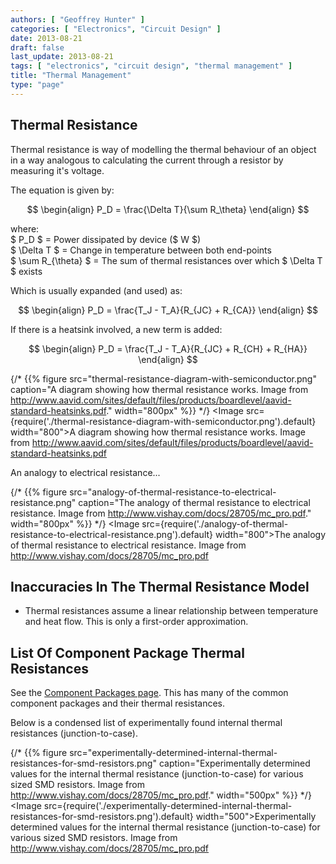 ```yaml
---
authors: [ "Geoffrey Hunter" ]
categories: [ "Electronics", "Circuit Design" ]
date: 2013-08-21
draft: false
last_update: 2013-08-21
tags: [ "electronics", "circuit design", "thermal management" ]
title: "Thermal Management"
type: "page"
---
```


## Thermal Resistance

Thermal resistance is way of modelling the thermal behaviour of an object in a way analogous to calculating the current through a resistor by measuring it's voltage.

The equation is given by:

$$
\begin{align}
P_D = \frac{\Delta T}{\sum R_\theta}
\end{align}
$$

<p className="centered">	where:<br/>
	$ P_D $ = Power dissipated by device ($ W $)<br/>
	$ \Delta T $ = Change in temperature between both end-points<br/>
	$ \sum R_{\theta} $ = The sum of thermal resistances over which $ \Delta T $ exists<br/></p>

Which is usually expanded (and used) as:

$$
\begin{align}
P_D = \frac{T_J - T_A}{R_{JC} + R_{CA}}
\end{align}
$$

If there is a heatsink involved, a new term is added:

$$
\begin{align}
P_D = \frac{T_J - T_A}{R_{JC} + R_{CH} + R_{HA}}
\end{align}
$$

{/* {{% figure src="thermal-resistance-diagram-with-semiconductor.png" caption="A diagram showing how thermal resistance works. Image from http://www.aavid.com/sites/default/files/products/boardlevel/aavid-standard-heatsinks.pdf."  width="800px" %}} */}
<Image src={require('./thermal-resistance-diagram-with-semiconductor.png').default} width="800">A diagram showing how thermal resistance works. Image from http://www.aavid.com/sites/default/files/products/boardlevel/aavid-standard-heatsinks.pdf</Image>

An analogy to electrical resistance...

{/* {{% figure src="analogy-of-thermal-resistance-to-electrical-resistance.png" caption="The analogy of thermal resistance to electrical resistance. Image from http://www.vishay.com/docs/28705/mc_pro.pdf."  width="800px" %}} */}
<Image src={require('./analogy-of-thermal-resistance-to-electrical-resistance.png').default} width="800">The analogy of thermal resistance to electrical resistance. Image from http://www.vishay.com/docs/28705/mc_pro.pdf</Image>

## Inaccuracies In The Thermal Resistance Model

* Thermal resistances assume a linear relationship between temperature and heat flow. This is only a first-order approximation.

## List Of Component Package Thermal Resistances

See the [Component Packages page](/pcb-design/component-packages/). This has many of the common component packages and their thermal resistances.

Below is a condensed list of experimentally found internal thermal resistances (junction-to-case).

{/* {{% figure src="experimentally-determined-internal-thermal-resistances-for-smd-resistors.png" caption="Experimentally determined values for the internal thermal resistance (junction-to-case) for various sized SMD resistors. Image from http://www.vishay.com/docs/28705/mc_pro.pdf."  width="500px" %}} */}
<Image src={require('./experimentally-determined-internal-thermal-resistances-for-smd-resistors.png').default} width="500">Experimentally determined values for the internal thermal resistance (junction-to-case) for various sized SMD resistors. Image from http://www.vishay.com/docs/28705/mc_pro.pdf</Image>
